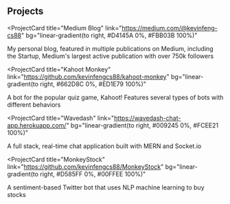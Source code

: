 ## Projects

<ProjectCard
  title="Medium Blog"
  link="https://medium.com/@kevinfeng-cs88"
  bg="linear-gradient(to right, #D4145A 0%, #FBB03B 100%)"
>
  My personal blog, featured in multiple publications on Medium, including the Startup, Medium's largest active publication with over 750k followers
</ProjectCard>

<ProjectCard
  title="Kahoot Monkey"
  link="https://github.com/kevinfengcs88/kahoot-monkey"
  bg="linear-gradient(to right, #662D8C 0%, #ED1E79 100%)"
>
  A bot for the popular quiz game, Kahoot! Features several types of bots with different behaviors
</ProjectCard>

<ProjectCard
  title="Wavedash"
  link="https://wavedash-chat-app.herokuapp.com/"
  bg="linear-gradient(to right, #009245 0%, #FCEE21 100%)"
>
  A full stack, real-time chat application built with MERN and Socket.io 
</ProjectCard>

<ProjectCard
  title="MonkeyStock"
  link="https://github.com/kevinfengcs88/MonkeyStock"
  bg="linear-gradient(to right, #D585FF 0%, #00FFEE 100%)"
>
  A sentiment-based Twitter bot that uses NLP machine learning to buy stocks
</ProjectCard>
